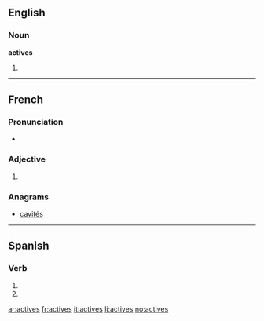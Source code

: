 ==English==

===Noun===
'''actives'''

# {{plural of|[[active]]}}

----

==French==

===Pronunciation===
* {{IPA|/ak.tiv/|lang=fr}}

===Adjective===
{{fr-adj-form}}

# {{feminine plural of|actif|lang=French}}

===Anagrams===
* [[cavités#French|cavités]]

----

==Spanish==
 
===Verb===
{{es-verb-form|activar}}
 
# {{es-verb form of|ending=ar|mood=imperative|sense=negative|pers=2|formal=no|number=singular|[[activar]]}}
# {{es-verb form of|ending=ar|mood=subjunctive|tense=present|pers=2|formal=no|number=singular|[[activar]]}}

[[ar:actives]]
[[fr:actives]]
[[it:actives]]
[[li:actives]]
[[no:actives]]